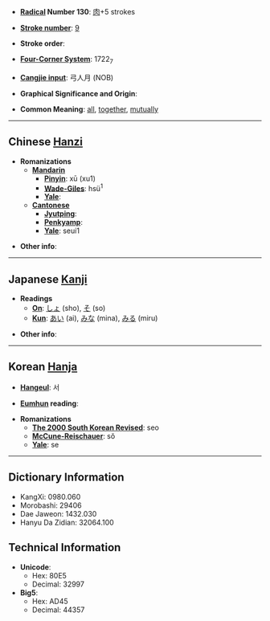 * '''[[Wiktionary:Chinese radical index| Radical]] Number 130''': [[Wiktionary:Chinese radical index 肉|肉]]+5 strokes

* '''[[Wiktionary:Chinese total strokes index|Stroke number]]''': [[Wiktionary:Chinese total strokes index 9|9]]

* '''Stroke order''': 

* '''[[Wiktionary:Chinese four corner index|Four-Corner System]]''': 1722<sub>7</sub>

* '''[[Wiktionary:Chinese Cangjie index|Cangjie input]]''': 弓人月 (NOB)

* '''Graphical Significance and Origin''': 

* '''Common Meaning''': [[all]], [[together]], [[mutually]]

----

== Chinese [[Hanzi]] ==

* '''Romanizations'''
** '''[[Mandarin]]'''
*** '''[[Pinyin]]''': xū (xu1)
*** '''[[Wade-Giles]]''': hsü<sup>1</sup>
*** '''[[Yale]]''': 
** '''[[Cantonese]]'''
*** '''[[Jyutping]]''':
*** '''[[Penkyamp]]''': 
*** '''[[Yale]]''': seui1

* '''Other info''': 

----

== Japanese [[Kanji]] ==

* '''Readings'''
** '''[[On]]''': [[しょ]] (sho), [[そ]] (so)
** '''[[Kun]]''': [[あい]] (ai), [[みな]] (mina), [[みる]] (miru)

* '''Other info''':  

----

== Korean [[Hanja]] ==

* '''[[Hangeul]]''': 서

* '''[[Eumhun]] reading''': 

* '''Romanizations'''
** '''[[The 2000 South Korean Revised Romanization|The 2000 South Korean Revised]]''': seo
** '''[[McCune-Reischauer]]''': sŏ
** '''[[Yale]]''': se

----

== Dictionary Information ==

* KangXi: 0980.060
* Morobashi: 29406
* Dae Jaweon: 1432.030
* Hanyu Da Zidian: 32064.100

== Technical Information ==

* '''Unicode''':
** Hex: 80E5
** Decimal: 32997
* '''Big5''':
** Hex: AD45
** Decimal: 44357